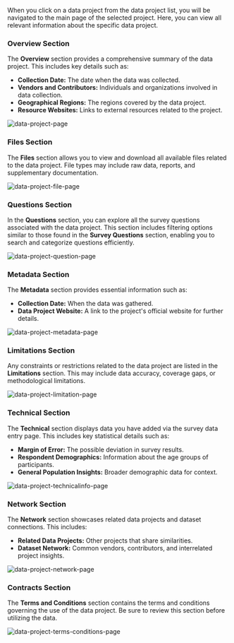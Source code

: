When you click on a data project from the data project list, you will be navigated to the main page of the selected project. Here, you can view all relevant information about the specific data project.

### **Overview Section**

The **Overview** section provides a comprehensive summary of the data project. This includes key details such as:

* **Collection Date:** The date when the data was collected.  
* **Vendors and Contributors:** Individuals and organizations involved in data collection.  
* **Geographical Regions:** The regions covered by the data project.  
* **Resource Websites:** Links to external resources related to the project.

<Frame>
  <img src="/images/dataproject-overview.png" alt="data-project-page" style={{ borderRadius: '0.5rem' }} />
</Frame>

### **Files Section**

The **Files** section allows you to view and download all available files related to the data project. File types may include raw data, reports, and supplementary documentation.
<Frame>
  <img src="/images/dataproject-files.png" alt="data-project-file-page" style={{ borderRadius: '0.5rem' }} />
</Frame>


### **Questions Section**

In the **Questions** section, you can explore all the survey questions associated with the data project. This section includes filtering options similar to those found in the **Survey Questions** section, enabling you to search and categorize questions efficiently.

<Frame>
  <img src="/images/spss-Q.png" alt="data-project-question-page" style={{ borderRadius: '0.5rem' }} />
</Frame>

### **Metadata Section**

The **Metadata** section provides essential information such as:

* **Collection Date:** When the data was gathered.  
* **Data Project Website:** A link to the project's official website for further details.

<Frame>
  <img src="/images/dataproject-metadata.png" alt="data-project-metadata-page" style={{ borderRadius: '0.5rem' }} />
</Frame>

### **Limitations Section**

Any constraints or restrictions related to the data project are listed in the **Limitations** section. This may include data accuracy, coverage gaps, or methodological limitations.

<Frame>
  <img src="/images/dataproject-limitation.png" alt="data-project-limitation-page" style={{ borderRadius: '0.5rem' }} />
</Frame>

### **Technical Section**

The **Technical** section displays data you have added via the survey data entry page. This includes key statistical details such as:

* **Margin of Error:** The possible deviation in survey results.  
* **Respondent Demographics:** Information about the age groups of participants.  
* **General Population Insights:** Broader demographic data for context.

<Frame>
  <img src="/images/dataproject-techinfo.png" alt="data-project-technicalinfo-page" style={{ borderRadius: '0.5rem' }} />
</Frame>

### **Network Section**

The **Network** section showcases related data projects and dataset connections. This includes:

* **Related Data Projects:** Other projects that share similarities.  
* **Dataset Network:** Common vendors, contributors, and interrelated project insights.

<Frame>
  <img src="/images/dataproject-network.png" alt="data-project-network-page" style={{ borderRadius: '0.5rem' }} />
</Frame>

### **Contracts Section**

The **Terms and Conditions** section contains the terms and conditions governing the use of the data project. Be sure to review this section before utilizing the data.

<Frame>
  <img src="/images/dataproject-terms.png" alt="data-project-terms-conditions-page" style={{ borderRadius: '0.5rem' }} />
</Frame>
